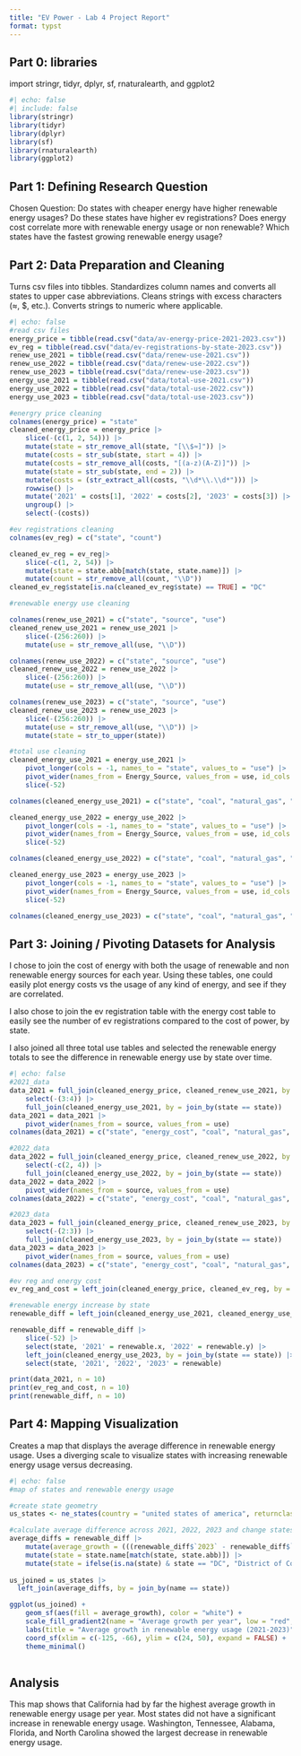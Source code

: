 ```yaml
---
title: "EV Power - Lab 4 Project Report"
format: typst
---
```


## **Part 0: libraries**
import stringr, tidyr, dplyr, sf, rnaturalearth, and ggplot2

```r
#| echo: false
#| include: false
library(stringr)
library(tidyr)
library(dplyr)
library(sf)
library(rnaturalearth)
library(ggplot2)
```

## **Part 1:** **Defining Research Question**

Chosen Question: Do states with cheaper energy have higher renewable energy usages? Do these states have higher ev registrations? Does energy cost correlate more with renewable energy usage or non renewable? Which states have the fastest growing renewable energy usage?

## **Part 2: Data Preparation and Cleaning**

Turns csv files into tibbles. Standardizes column names and converts all states to upper case abbreviations. Cleans strings with excess characters (≈, \$, etc.).  Converts strings to numeric where applicable.

```r
#| echo: false
#read csv files
energy_price = tibble(read.csv("data/av-energy-price-2021-2023.csv"))
ev_reg = tibble(read.csv("data/ev-registrations-by-state-2023.csv"))
renew_use_2021 = tibble(read.csv("data/renew-use-2021.csv"))
renew_use_2022 = tibble(read.csv("data/renew-use-2022.csv"))
renew_use_2023 = tibble(read.csv("data/renew-use-2023.csv"))
energy_use_2021 = tibble(read.csv("data/total-use-2021.csv"))
energy_use_2022 = tibble(read.csv("data/total-use-2022.csv"))
energy_use_2023 = tibble(read.csv("data/total-use-2023.csv"))

#energry price cleaning
colnames(energy_price) = "state"
cleaned_energy_price = energy_price |>
    slice(-(c(1, 2, 54))) |>
    mutate(state = str_remove_all(state, "[\\$≈]")) |>
    mutate(costs = str_sub(state, start = 4)) |>
    mutate(costs = str_remove_all(costs, "[(a-z)(A-Z)]")) |>
    mutate(state = str_sub(state, end = 2)) |>
    mutate(costs = (str_extract_all(costs, "\\d*\\.\\d*"))) |>
    rowwise() |>
    mutate('2021' = costs[1], '2022' = costs[2], '2023' = costs[3]) |>
    ungroup() |>
    select(-(costs))

#ev registrations cleaning
colnames(ev_reg) = c("state", "count")

cleaned_ev_reg = ev_reg|>
    slice(-c(1, 2, 54)) |>
    mutate(state = state.abb[match(state, state.name)]) |>
    mutate(count = str_remove_all(count, "\\D"))
cleaned_ev_reg$state[is.na(cleaned_ev_reg$state) == TRUE] = "DC"

#renewable energy use cleaning

colnames(renew_use_2021) = c("state", "source", "use")
cleaned_renew_use_2021 = renew_use_2021 |> 
    slice(-(256:260)) |>
    mutate(use = str_remove_all(use, "\\D"))

colnames(renew_use_2022) = c("state", "source", "use")
cleaned_renew_use_2022 = renew_use_2022 |> 
    slice(-(256:260)) |>
    mutate(use = str_remove_all(use, "\\D"))

colnames(renew_use_2023) = c("state", "source", "use")
cleaned_renew_use_2023 = renew_use_2023 |> 
    slice(-(256:260)) |>
    mutate(use = str_remove_all(use, "\\D")) |>
    mutate(state = str_to_upper(state))

#total use cleaning
cleaned_energy_use_2021 = energy_use_2021 |>
    pivot_longer(cols = -1, names_to = "state", values_to = "use") |>
    pivot_wider(names_from = Energy_Source, values_from = use, id_cols = state) |>
    slice(-52)

colnames(cleaned_energy_use_2021) = c("state", "coal", "natural_gas", "petroleum", "nuclear", "renewable")

cleaned_energy_use_2022 = energy_use_2022 |>
    pivot_longer(cols = -1, names_to = "state", values_to = "use") |>
    pivot_wider(names_from = Energy_Source, values_from = use, id_cols = state) |>
    slice(-52)

colnames(cleaned_energy_use_2022) = c("state", "coal", "natural_gas", "petroleum", "nuclear", "renewable")

cleaned_energy_use_2023 = energy_use_2023 |>
    pivot_longer(cols = -1, names_to = "state", values_to = "use") |>
    pivot_wider(names_from = Energy_Source, values_from = use, id_cols = state) |>
    slice(-52)

colnames(cleaned_energy_use_2023) = c("state", "coal", "natural_gas", "petroleum", "nuclear", "renewable")
```

## **Part 3: Joining / Pivoting Datasets for Analysis**

I chose to join the cost of energy with both the usage of renewable and non renewable energy sources for each year. Using these tables, one could easily plot energy costs vs the usage of any kind of energy, and see if they are correlated.

I also chose to join the ev registration table with the energy cost table to easily see the number of ev registrations compared to the cost of power, by state.

I also joined all three total use tables and selected the renewable energy totals to see the difference in renewable energy use by state over time.

```r
#| echo: false
#2021_data
data_2021 = full_join(cleaned_energy_price, cleaned_renew_use_2021, by = join_by(state == state)) |>
    select(-(3:4)) |>
    full_join(cleaned_energy_use_2021, by = join_by(state == state))
data_2021 = data_2021 |>
    pivot_wider(names_from = source, values_from = use)
colnames(data_2021) = c("state", "energy_cost", "coal", "natural_gas", "petroleum", "nuclear", "renewable", "biomass", "geothermal", "hydropower", "solar", "wind", "NA")

#2022_data
data_2022 = full_join(cleaned_energy_price, cleaned_renew_use_2022, by = join_by(state == state)) |>
    select(-c(2, 4)) |>
    full_join(cleaned_energy_use_2022, by = join_by(state == state))
data_2022 = data_2022 |>
    pivot_wider(names_from = source, values_from = use)
colnames(data_2022) = c("state", "energy_cost", "coal", "natural_gas", "petroleum", "nuclear", "renewable", "biomass", "geothermal", "hydropower", "solar", "wind", "NA")

#2023_data
data_2023 = full_join(cleaned_energy_price, cleaned_renew_use_2023, by = join_by(state == state)) |>
    select(-(2:3)) |>
    full_join(cleaned_energy_use_2023, by = join_by(state == state))
data_2023 = data_2023 |>
    pivot_wider(names_from = source, values_from = use)
colnames(data_2023) = c("state", "energy_cost", "coal", "natural_gas", "petroleum", "nuclear", "renewable", "biomass", "geothermal", "hydropower", "solar", "wind", "NA")

#ev reg and energy cost
ev_reg_and_cost = left_join(cleaned_energy_price, cleaned_ev_reg, by = join_by(state == state))

#renewable energy increase by state
renewable_diff = left_join(cleaned_energy_use_2021, cleaned_energy_use_2022, by = join_by(state == state))

renewable_diff = renewable_diff |>
    slice(-52) |>
    select(state, '2021' = renewable.x, '2022' = renewable.y) |>
    left_join(cleaned_energy_use_2023, by = join_by(state == state)) |>
    select(state, '2021', '2022', '2023' = renewable)

print(data_2021, n = 10)
print(ev_reg_and_cost, n = 10)
print(renewable_diff, n = 10)

```

## **Part 4: Mapping Visualization**

Creates a map that displays the average difference in renewable energy usage. Uses a diverging scale to visualize states with increasing renewable energy usage versus decreasing.

```r
#| echo: false
#map of states and renewable energy usage

#create state geometry
us_states <- ne_states(country = "united states of america", returnclass = "sf")

#calculate average difference across 2021, 2022, 2023 and change states from abb to names to match geometry
average_diffs = renewable_diff |>
    mutate(average_growth = (((renewable_diff$`2023` - renewable_diff$`2022`) + (renewable_diff$`2022` - renewable_diff$`2021`)) / 2)) |>
    mutate(state = state.name[match(state, state.abb)]) |>
    mutate(state = ifelse(is.na(state) & state == "DC", "District of Columbia", state))
    
us_joined = us_states |>
  left_join(average_diffs, by = join_by(name == state))

ggplot(us_joined) +
    geom_sf(aes(fill = average_growth), color = "white") +
    scale_fill_gradient2(name = "Average growth per year", low = "red",  mid = "grey", high = "blue", midpoint = 0, na.value = "grey90") +
    labs(title = "Average growth in renewable energy usage (2021-2023)") +
    coord_sf(xlim = c(-125, -66), ylim = c(24, 50), expand = FALSE) +
    theme_minimal()
    
```

## **Analysis**

This map shows that California had by far the highest average growth in renewable energy usage per year. Most states did not have a significant increase in renewable energy usage. Washington, Tennessee, Alabama, Florida, and North Carolina showed the largest decrease in renewable energy usage.